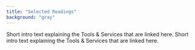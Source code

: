 ```yaml
---
title: "Selected Readings"
background: "gray"
---
```




Short intro text explaining the Tools & Services that are linked here. Short intro text explaining the Tools & Services that are linked here.

<CardGroup cols="2">
    <Card
        type="paper"
        title="Recommendation on Open Educational Resources (OER)"
        author="UNESCO (2019)"
        description="UNESCO Publishing"
        href="https://unesdoc.unesco.org/ark:/48223/pf0000370936?posInSet=4&queryId=88445af7-d80d-4d99-ba91-57339f32521d"
    />
    <Card
        type="paper"
        author="Havemann, L., Atenas, J., Neumann, J. (2020)"
        title="The Open Education policy registry: An open benchlearning tool. Open Education Policy Working Papers, (1)"
        href="http://dx.doi.org/10.5281/zenodo.3738417"
    />
    <Card
        type="paper"
        author="Atenas, J. and Havemann, L. (2019)"
        title="On the trail of Open Education Policy Co-creation"
        href="http://dx.doi.org/10.5281/zenodo.2654899"
    />
    <Card
        type="paper"
        author="Miao, F., Mishra, S., Orr, D., & Janssen, B. (2019)"
        title="Guidelines on the development of open educational resources policies. UNESCO Publishing"
        href="https://unesdoc.unesco.org/ark:/48223/pf0000371129"
    />
    <Card
        type="paper"
        author="Atenas, J., Havemann, L., Nascimbeni, F., Villar-Onrubia, D., & Orlic, D. (2019)"
        title="Fostering Openness in Education: Considerations for Sustainable Policy-Making. Open Praxis, 11(2), 167-183"
        href="http://dx.doi.org/10.5944/openpraxis.11.2.947"
    />
    <Card
        type="paper"
        author="OpenMed (2018)"
        title="Recommendations from OpenMed to University leaders and policy makers for opening up Higher Education in the South-Mediterranean by 2030."
        description="UNIMED. Rome"
        href="https://openmedproject.eu/recommendations/"
    />
    <Card
        type="paper"
        author="Inamorato dos Santos, A., Nascimbeni, F., Bacsich, P., Atenas, J., Aceto, S. Burgos, D., Punie, Y. (2017)"
        title="Policy Approaches to Open Education – Case Studies from 28 EU Member States (OpenEdu Policies)"
        href="http://doi.org/doi:10.2760/283135"
    />
    <Card
        type="paper"
        author="Amiel, T., da Cruz Duran, M. R., & da Costa, C. J. (2017)"
        title="Construindo Políticas de Abertura a partir dos Recursos Educacionais Abertos: Uma Análise do Sistema Universidade Aberta do Brasil"
        description="Revista Latinoamericana de Tecnología Educativa, 16(2), 161–176"
        href="http://dx.medra.org/10.17398/1695-288X.16.2.161"
    />
    <Card
        type="paper"
        author="Inamorato dos Santos, A., Punie, Y., & Castaño Muñoz, J. (2016)"
        title="Opening up Education: A Support Framework for Higher Education Institutions. JRC - EUR - Scientific and Technical Research Reports"
        href="http://doi.org/10.2791/293408"
    />
    <Card
        type="paper"
        author="Gondol, J., & Allen, N. (2015)"
        title="Open government partnership as a platform for advancing open education policy"
        description="Open Praxis, 7(3), 273–280"
        href="http://dx.doi.org/10.5944/openpraxis.7.3.214"
    />
    <Card
        type="paper"
        author="Bell, L., & Stevenson, H. (2006)"
        title="Education policy: process, themes and impact"
        description="London: Routledge"
        href="http://eprints.lincoln.ac.uk/1851/1/Ed_Policy_book_proofs.pdf"
    />
    <Card
        type="paper"
        author="Haddad, W., & Demsky, T. (1995)"
        title="Education policy-planning process: an applied framework"
        description="UNESCO: International Institute for Educational Planning"
        href="http://www.unesco.org/education/pdf/11_200.pdf"
    />
</CardGroup>